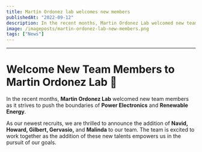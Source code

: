 ```yaml
---
title: Martín Ordonez lab welcomes new members
publishedAt: "2022-09-12"
description: In the recent months, Martin Ordonez Lab welcomed new team members as it strives to push the boundaries of Power Electronics and Renewable Energy.
image: /imageposts/martin-ordonez-lab-new-members.png
tags: ["News"]
---
```

---

# Welcome New Team Members to Martin Ordonez Lab 🎉

In the recent months, **Martin Ordonez Lab** welcomed new team members as it strives to push the boundaries of **Power Electronics** and **Renewable Energy**.

As our newest recruits, we are thrilled to announce the addition of **Navid, Howard, Gilbert, Gervasio,** and **Malinda** to our team. The team is excited to work together as the addition of these new talents empowers us in the pursuit of our goals.